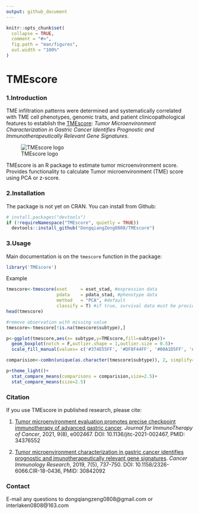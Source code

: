```yaml
---
output: github_document
---
```


<!-- README.md is generated from README.Rmd. Please edit that file -->

```r
knitr::opts_chunk$set(
  collapse = TRUE,
  comment = "#>",
  fig.path = "man/figures",
  out.width = "100%"
)
```

# TMEscore

### 1.Introduction
TME infiltration patterns were determined and systematically correlated with TME cell phenotypes, genomic traits, and patient clinicopathological features to establish the [TMEscore](https://cancerimmunolres.aacrjournals.org/content/7/5/737): *Tumor Microenvironment Characterization in Gastric Cancer Identifies Prognostic and Immunotherapeutically Relevant Gene Signatures*.

![TMEscore logo](./man/TMEscore-honor.png)


TMEscore is an R package to estimate tumor microenvironment score. Provides functionality to calculate Tumor microenvironment (TME) score using PCA or z-score.

### 2.Installation
The package is not yet on CRAN. You can install from Github:
```r
# install.packages("devtools")
if (!requireNamespace("TMEscore", quietly = TRUE))
  devtools::install_github("DongqiangZeng0808/TMEscore")
```

### 3.Usage
Main documentation is on the `tmescore` function in the package:

```r
library('TMEscore')
```

Example
```r
tmescore<-tmescore(eset     = eset_stad, #expression data
                   pdata    = pdata_stad, #phenotype data
                   method   = "PCA", #default
                   classify = T) #if true, survival data must be provided in pdata
head(tmescore)
```
```r
#remove observation with missing value
tmescore<-tmescore[!is.na(tmescore$subtype),]

p<-ggplot(tmescore,aes(x= subtype,y=TMEscore,fill=subtype))+
  geom_boxplot(notch = F,outlier.shape = 1,outlier.size = 0.5)+
  scale_fill_manual(values= c('#374E55FF', '#DF8F44FF', '#00A1D5FF', '#B24745FF'))

comparision<-combn(unique(as.character(tmescore$subtype)), 2, simplify=F)

p+theme_light()+
  stat_compare_means(comparisons = comparision,size=2.5)+
  stat_compare_means(size=2.5)
```

### Citation
If you use TMEscore in published research, please cite: 

1. [Tumor microenvironment evaluation promotes precise checkpoint immunotherapy of advanced gastric cancer](https://jitc.bmj.com/content/9/8/e002467). 
*Journal for ImmunoTherapy of Cancer*, 2021, 9(8), e002467. DOI: 10.1136/jitc-2021-002467, PMID: 34376552

2. [Tumor microenvironment characterization in gastric cancer identifies prognostic and imunotherapeutically relevant gene signatures](https://cancerimmunolres.aacrjournals.org/content/7/5/737). *Cancer Immunology Research*, 2019, 7(5), 737-750. DOI: 10.1158/2326-6066.CIR-18-0436, PMID: 30842092


### Contact
E-mail any questions to dongqiangzeng0808@gmail.com or interlaken0808@163.com
